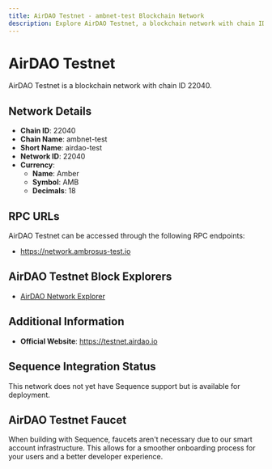 ```yaml
--- 
title: AirDAO Testnet - ambnet-test Blockchain Network
description: Explore AirDAO Testnet, a blockchain network with chain ID 22040. Learn about its native currency, Amber, and how to interact with the network.
---
```


# AirDAO Testnet

AirDAO Testnet is a blockchain network with chain ID 22040.

## Network Details

- **Chain ID**: 22040
- **Chain Name**: ambnet-test
- **Short Name**: airdao-test
- **Network ID**: 22040
- **Currency**: 
  - **Name**: Amber
  - **Symbol**: AMB
  - **Decimals**: 18

## RPC URLs

AirDAO Testnet can be accessed through the following RPC endpoints:

- https://network.ambrosus-test.io

## AirDAO Testnet Block Explorers

- [AirDAO Network Explorer](https://testnet.airdao.io/explorer)

## Additional Information

- **Official Website**: https://testnet.airdao.io

## Sequence Integration Status

This network does not yet have Sequence support but is available for deployment.

## AirDAO Testnet Faucet

When building with Sequence, faucets aren't necessary due to our smart account infrastructure. This allows for a smoother onboarding process for your users and a better developer experience.
